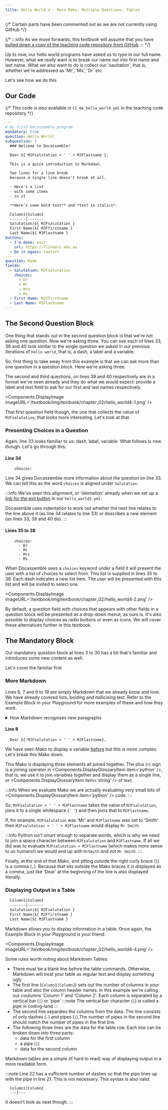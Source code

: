 ```yaml
---
title: Hello World 4 - More Mako, Multiple Questions, Tables
---
```


{/* Certain parts have been commented out as we are not currently using GitHub */}

{/*
:::info
As we move forwards, this textbook will assume that you have
[pulled down a copy of the teaching code repository from GitHub](./00-40)
:::
*/}

Up to now, our hello world programs have asked us to type in our full name.
However, what we *really* want is to break our name out into 
first name and last name.  What we also want to do is collect
our 'saultation', that is, whether we're addressed as 'Mr', 'Ms', 'Dr' etc.

Let's see how we do this

## Our Code
{/* This code is also available in `C1_04_hello_world.yml` in the teaching code
repository */}

```yaml showLineNumbers
---
# My first Docassemble program
mandatory: True
question: Hello World!
subquestion: |
  ### Welcome to Docassemble!

  Dear ${ MJFsalutation + ' ' + MJFlastname },

  This is a quick introduction to Markdown.

  Two lines for a line break
  because a single line doesn't break at all.

  - Here's a list
  - with some items
  - in it

  **Here's some bold text** and *text in italics*.

  Column1|Column2
  -------|-------
  Salutation|${ MJFsalutation }
  First Name|${ MJFfirstname }
  Last Name|${ MJFlastname }
buttons:
  - I'm done: exit
    url: https://flinders.edu.au
  - Do it again: restart
---
question: Name
fields:
  - Salutation: MJFsalutation
    choices:
      - Dr
      - Mr
      - Mrs
      - Ms
  - First Name: MJFfirstname
  - Last Name: MJFlastname
---
```

## The Second Question Block
One thing that stands out in the second question block is that we're not asking
one question.  Now we're asking three.  You can see each of lines 33, 39 and 40
look similar to the single question we asked in our previous iterations of
`hello world`, that is, a dash, a label and a variable.

So, first thing to take away from this example is that we can ask more than
one question in a question block.  Here we're asking three.

The second and third questions, on lines 39 and 40 respectively are in a
format we've seen already and they do what we would expect: provide a label
and text field to ask for our first and last names respectively.

<Components.DisplayImage imageURL='/textbook/img/textbook/chapter_02/hello_world4-1.png' />

That first question field though, the one that collects the value of
`MJFsalutation`, that looks more interesting.  Let's look at that.

### Presenting Choices in a Question
Again, line 33 looks familiar to us: dash, label, variable.  What follows is 
new though.  Let's go through this:

#### Line 34
```
    choices:
```
Line 34 gives Docassemble more information about the question on line 33.
We can tell this as the word `choices` is aligned under `Salutation`.

:::info
We've seen this alignment, or 'identation' already when we set up
a [link for the exit button](./00-30#line-18) in our `hello_world3.yml`.

Docasemble uses indentation to work out whether the next line relates to 
the line above it (as line 34 relates to line 33) or describes a new element
(as lines 33, 39 and 40 do).
:::

#### Lines 35 to 38
```
    choices:
      - Dr
      - Mr
      - Mrs
      - Ms
```
When Docassemble sees a `choices` keyword under a field it will present the
user with a list of choices to select from.  This list is supplied in lines
35 to 38.  Each dash indicates a new list item.   The user will be presented
with this list and will be invited to select one.

<Components.DisplayImage imageURL='/textbook/img/textbook/chapter_02/hello_world4-2.png' />

By default, a question field with choices that appears with other fields in 
a question block will be presented as a drop-down menut, as ours is.  It's also
possible to display choices as radio buttons or even as icons.  We will
cover these alternatives further in this textbook.

## The Mandatory Block
Our mandatory question block at lines 3 to 30 has a bit that's familiar
and introduces some new content as well.

Let's cover the familiar first

### More Markdown
Lines 6, 7 and 9 to 19 are simply Markdown that we  already know and love.
We have already covered lists, bolding and itallicising text.  Refer to the
Example Block in your Playground for more examples of these and how they work.

<details>
<summary>
How Markdown recognises new paragraphs
</summary>
Note that lines 12 and 13 contain two lines of text.  However, when the 
program runs, these two lines will be displayed as a single line of text.  

<Components.DisplayImage imageURL='/textbook/img/textbook/chapter_02/hello_world4-3.png' />

In order to create a new paragraph in Markdown you must have a blank line
between text.
</details>

#### Line 8
```
  Dear ${ MJFsalutation + ' ' + MJFlastname},
```
We  have seen Mako to display a variable [before](./00-20) but this is more
complex.  Let's break this Mako down.

This Mako is displaying three elements all joined together.  The plus (`+`) 
sign is a joining operator in <Components.DisplayGlossaryItem item='python' />,
that is, we use it to join variables together and display them as a single
line, or <Components.DisplayGlossaryItem item='string' /> of text. 

:::info
When we evaluate Mako we are actually evaluating very
small bits of <Components.DisplayGlossaryItem item='python' /> code.
:::

So, `MJFsalutation + ' ' + MJFlastname` takes the value of `MJFsalutation`,
joins it to a single whitespace (`' '`) and then joins that to `MJFlastname`.

If, for example, `MJFsalutation` was 'Mr' and `MJFlastname` was set to 'Smith'
then `MJFsalutation + ' ' + MJFlastname` would display `Mr Smith`.

:::info
Python isn't smart enough to separate words, which is why we need to join
a space character between `MJFsalutation` and `MJFlastname`.  If all we did
was to evaluate `MJFsalutation + MJFlastname` (which makes more sense to 
us humans!) we would end up with `MrSmith` and not `Mr Smith`.
:::

Finally, at the end of that Mako, and sitting outside the right curly brace
(`}`) is a comma (`,`).  Because that sits outside the Mako braces it is
displayed as a comma, just like 'Dear' at the beginning of the line is also
displayed literally.

### Displaying Output in a Table
```markdown 
  Column1|Column2
  -------|-------
  Salutation|${ MJFsalutation }
  First Name|${ MJFfirstname }
  Last Name|${ MJFlastname }
```
Markdown allows you to display information in a table.  Once again, the 
Example Block in your Playground is your friend.

<Components.DisplayImage imageURL='/textbook/img/textbook/chapter_02/hello_world4-4.png' />

Some rules worth noting about Markdown Tables:
* There must be a blank line before the table commands.  Otherwise, Markdown
will treat your table as regular text and display something ugly
* The first line (`Column1|Column2`) sets out the number of columns in 
your table and also the column header names.  In this example we're calling
our coulumns 'Column 1' and 'Column 2'. Each column is separated by a vertical
bar (`|`) or 'pipe'
:::note
The veritcal bar character (`|`) is called a pipe in coding-land
:::
* The second line separates the columns from the data.  The line consists of
only dashes (`-`) and pipes (`|`).The number of
pipes in the second line should match the number of pipes in the first line.
* The following three lines are the data for the table row.  Each line can be
broken down into three parts:
  * data for the first column
  * a pipe (`|`)
  * data for the second column

Markdown tables are a simple (if hard to read) way of displaying output in
a more readable form.

:::note
Line 22 has a sufficient number of dashes so that the pipe lines up with
the pipe in line 21.  This is not necessary.  This syntax is also valid:
```
  Column1|Column2
  ---|---
```
It doesn't look as neat though.
:::